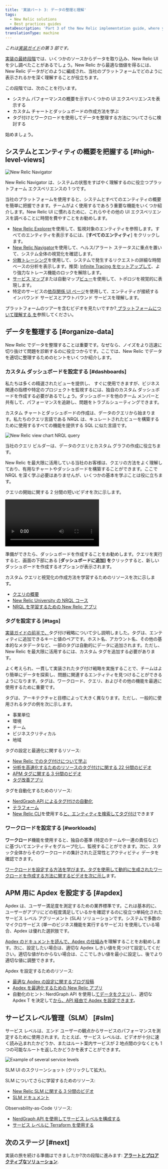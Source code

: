 ```yaml
---
title: '実装パート 3: データの整理と理解'
tags:
  - New Relic solutions
  - Best practices guides
metaDescription: 'Part 3 of the New Relic implementation guide, where you become acquainted with the New Relic UI and organize your data.'
translationType: machine
---
```





_これは[実装ガイド](/docs/new-relic-solutions/get-started/implementation-guide-intro)の第 3 部です。_

[実装の最終段階](/docs/new-relic-solutions/get-started/implementation-guide-instrument)では、いくつかのソースからデータを取り込み、New Relic UI を少し調べたことがあるでしょう。New Relic から最適な価値を得るには、New Relic データがどのように編成され、当社のプラットフォームでどのように表示されるかを深く理解することが役立ちます。

この段階では、次のことを行います。

* システム パフォーマンスの概要を示すいくつかの UI エクスペリエンスを表示する
* カスタム チャートとダッシュボードの作成方法を学ぶ
* タグ付けとワークロードを使用してデータを整理する方法についてさらに検討する

始めましょう。

## システムとエンティティの概要を把握する [#high-level-views]

<img
  title="New Relic Navigator"
  alt="New Relic Navigator"
  src={alertsNrnavigator}
/>

<figcaption>
  New Relic Navigator は、システムの状態をすばやく理解するのに役立つプラットフォーム エクスペリエンスの 1 つです。
</figcaption>

当社のプラットフォームを使用すると、システムとすべてのエンティティの概要を簡単に把握できます。チームがよく使用するであろう重要な機能をいくつか紹介します。New Relic UI に慣れるために、これらやその他の UI エクスペリエンスを調べることに時間を費やすことをお勧めします。

* [New Relic Explorer](/docs/new-relic-solutions/new-relic-one/core-concepts/new-relic-explorer-view-performance-across-apps-services-hosts)を使用して、監視対象のエンティティを参照します。すべてのエンティティを表示するには、\[**すべてのエンティティ**] をクリックします。
* [New Relic Navigator](/docs/new-relic-solutions/new-relic-one/core-concepts/new-relic-explorer-view-performance-across-apps-services-hosts/#view-navigator)を使用して、ヘルス/アラート ステータスに重点を置いて、システム全体の視覚化を確認します。
* [分散トレーシング](/docs/distributed-tracing/ui-data/understand-use-distributed-tracing-ui)を使用して、システムで発生するリクエストの詳細な時間ベースの分析を表示します。推奨: [Infinite Tracing をセットアップして](/docs/distributed-tracing/infinite-tracing/introduction-infinite-tracing)、より強力なトレース機能のロックを解除します。
* [サービス マップ](/docs/understand-dependencies/understand-system-dependencies/service-maps/introduction-service-maps)または自動マップ[ビュー](/docs/new-relic-one/use-new-relic-one/ui-data/automaps)を使用して、トポロジを視覚的に表現します。
* 特定のサービスの[依存関係 UI ページ](/docs/new-relic-one/use-new-relic-one/ui-data/explore-downstream-dependencies-new-relic-one)を使用して、エンティティが接続するインバウンド サービスとアウトバウンド サービスを理解します。

プラットフォームのツアーを含むビデオを見たいですか?[ プラットフォームについて理解する を](/docs/new-relic-solutions/new-relic-one/introduction-new-relic-platform)参照してください。

## データを整理する [#organize-data]

New Relic でデータを整理することは重要です。なぜなら、ノイズをより迅速に切り抜けて問題を診断するのに役立つからです。ここでは、New Relic でデータを適切に整理するためのヒントをいくつか紹介します。

### カスタム ダッシュボードを設定する [#dashboards]

私たちは多くの精選されたビューを提供し、 <InlinePopover type="dashboards"/>すぐに使用できますが、ビジネス関連の指標や特定のプロジェクトを監視するには、独自のカスタム ダッシュボードを作成する必要があるでしょう。ダッシュボードを他のチーム メンバーと共有して、パフォーマンスを追跡し、問題をトラブルシューティングできます。

カスタム チャートとダッシュボードの作成は、データのクエリから始まります。私たちのクエリ言語である NRQL は、キュレートされたビューを構築するために使用するすべての機能を提供する SQL に似た言語です。

<img
  title="new-relic-view-chart-nrql-query.png"
  alt="New Relic view chart NRQL query"
  src={alertsNewRelicViewChartNrqlQuery}
/>

<figcaption>
  当社のクエリ ビルダーは、データのクエリとカスタム グラフの作成に役立ちます。
</figcaption>

New Relic を最大限に活用している当社のお客様は、クエリの方法をよく理解しており、有用なチャートやダッシュボードを構築することができます。ここで NRQL を深く学ぶ必要はありませんが、いくつかの基本を学ぶことは役に立ちます。

クエリの開始に関する 2 分間の短いビデオを次に示します。

<Video
  id="4awnx2n1FRc"
  type="youtube"
/>

準備ができたら、ダッシュボードを作成することをお勧めします。クエリを実行すると、画面の下部にある \[**ダッシュボードに追加] を**クリックすると、新しいダッシュボードを作成するオプションが表示されます。

カスタム クエリと視覚化の作成方法を学習するためのリソースを次に示します。

* [クエリの概要](/docs/query-your-data/explore-query-data/get-started/introduction-querying-new-relic-data)
* [New Relic University の NRQL コース](https://learn.newrelic.com/writing-nrql-queries)
* [NRQL を学習するための New Relic アプリ](https://opensource.newrelic.com/projects/newrelic/nr1-learn-nrql)

### タグを設定する [#tags]

[実装ガイドの前半で、](/docs/new-relic-solutions/get-started/implementation-guide-planning-setup#data-organization)タグ付け戦略について少し説明しました。タグは、エンティティに追加できるキーと値のペアです。ホスト名、アカウント名、その他の基本的なメタデータなど、一部のタグは自動的にデータに追加されます。ただし、New Relic を最大限に活用するには、カスタム タグを追加する必要があります。

よく考えられ、一貫して実装されたタグ付け戦略を実施することで、チームはより簡単にデータを探索し、問題に関連するエンティティを見つけることができるようになります。タグは、ワークロード、クエリ、およびその他の機能を最適に使用するために重要です。

タグは、アーキテクチャと目標によって大きく異なります。ただし、一般的に使用されるタグの例を次に示します。

* 事業単位
* 環境
* チーム
* ビジネスクリティカル
* 地域

タグの設定と最適化に関するリソース:

* [New Relic でのタグ付けについて学ぶ](/docs/new-relic-solutions/new-relic-one/core-concepts/use-tags-help-organize-find-your-data)
* [分析を高速化するためのリソースのタグ付けに関する 22 分間のビデオ](https://www.youtube.com/watch?v=ytpBFviAJ0Y)
* [APM タグに関する 3 分間のビデオ](https://www.youtube.com/watch?v=JImDdncerko)
* [タグ改善アプリ](https://github.com/newrelic/nr1-tag-improver)

タグを自動化するためのリソース:

* [NerdGraph API によるタグ付けの自動化](/docs/apis/nerdgraph/examples/nerdgraph-tagging-api-tutorial)
* [テラフォーム](https://registry.terraform.io/providers/newrelic/newrelic/latest/docs/resources/entity_tags)
* [New Relic CLI](https://developer.newrelic.com/automate-workflows/get-started-new-relic-cli)を使用する[と、エンティティを検索してタグ付け](https://developer.newrelic.com/automate-workflows/5-mins-tag-resources)できます

### ワークロードを設定する [#workloads]

**ワークロード**機能を使用すると、独自の基準 (特定のチームや一連の責任など) に基づいてエンティティをグループ化し、監視することができます。次に、スタック全体からそのワークロードの集計された正常性とアクティビティ データを確認できます。

[ワークロードを設定する方法を学びます。](/docs/new-relic-solutions/new-relic-one/workloads/workloads-isolate-resolve-incidents-faster)[タグを使用して動的に生成されたワークロードを作成する方法に関するビデオを次に示し](https://www.youtube.com/watch?v=nXCH_3XjGkQ)ます。

## APM 用に Apdex を設定する [#apdex]

Apdex は、ユーザー満足度を測定するための業界標準です。これは基本的に、ユーザーがアプリにどの程度満足しているかを確認するのに役立つ単純化されたサービス レベル アグリーメント (SLA) ソリューションです。システムで多数のマイクロサービス (単一のビジネス機能を実行するサービス) を使用している場合、Apdex は優れた選択肢です。

[Apdex のドキュメントを読んで、Apdex の仕組み](/docs/apm/new-relic-apm/apdex/apdex-measure-user-satisfaction)を理解することをお勧めします。次に、設定したい場合は、適切な Apdex しきい値を見つけて設定してください。適切な値がわからない場合は、ここでしきい値を最小に設定し、後でより適切な値に調整できます。

Apdex を設定するためのリソース:

* [最適な Apdex の設定に関するブログ投稿](https://newrelic.com/blog/best-practices/how-to-choose-apdex-t)
* [Apdex を最適化するための New Relic アプリ](https://opensource.newrelic.com/projects/newrelic/nr1-apdex-optimizer)
* 自動化のヒント: NerdGraph API を使用し[てデータをクエリ](/docs/apis/nerdgraph/examples/nerdgraph-nrql-tutorial)し、適切な Apdex T を決定して[から、API 経由で Apdex を設定できます](/docs/apis/nerdgraph/examples/apm-config-nerdgraph)。

## サービスレベル管理（SLM） [#slm]

サービス レベルは、エンド ユーザーの観点からサービスのパフォーマンスを測定するために使用されます。たとえば、サービス レベルは、ビデオが十分に速く読み込まれたかどうか、またはルート案内サービスが 2 地点間の少なくとも 1 つの可能なルートを返したかどうかを表すことができます。

<img
  title="Example of several service levels.png"
  alt="Example of several service levels"
  src={alertsServiceLevelsIntro}
/>

<figcaption>
  SLM UI のスクリーンショット (クリックして拡大)。
</figcaption>

SLM についてさらに学習するためのリソース:

* [New Relic SLM に関する 3 分間のビデオ](https://www.youtube.com/watch?v=tIwAjmUmbwc)
* [SLM ドキュメント](/docs/service-level-management/intro-slm)

Observability-as-Code リソース:

* [NerdGraph API を使用してサービス レベルを構成する](/docs/apis/nerdgraph/examples/nerdgraph-slm)
* [サービス レベルに Terraform を使用する](https://registry.terraform.io/providers/newrelic/newrelic/latest/docs/resources/service_level)

## 次のステージ [#next]

実装の旅を続ける準備はできましたか?次の段階に進みます: [**アラートとプロアクティブなソリューション**](/docs/new-relic-solutions/get-started/implementation-guide-alerting-proactive-solutions/).